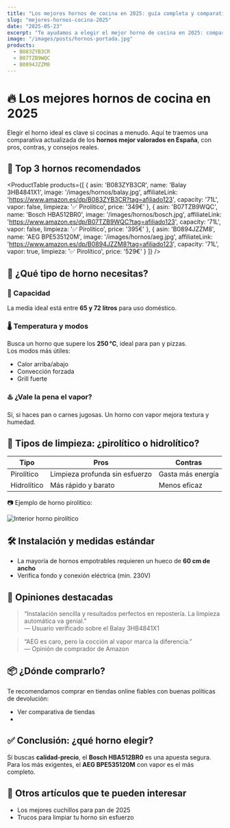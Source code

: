 ```yaml
---
title: "Los mejores hornos de cocina en 2025: guía completa y comparativa"
slug: "mejores-hornos-cocina-2025"
date: "2025-05-23"
excerpt: "Te ayudamos a elegir el mejor horno de cocina en 2025: comparamos funciones, precios y modelos recomendados con tabla, imágenes y consejos prácticos."
image: "/images/posts/hornos-portada.jpg"
products:
  - B083ZYB3CR
  - B07TZB9WQC
  - B0894JZZM8
---
```



# 🔥 Los mejores hornos de cocina en 2025

Elegir el horno ideal es clave si cocinas a menudo. Aquí te traemos una comparativa actualizada de los **hornos mejor valorados en España**, con pros, contras, y consejos reales.

## 🥇 Top 3 hornos recomendados

<ProductTable
  products={[
    {
      asin: 'B083ZYB3CR',
      name: 'Balay 3HB4841X1',
      image: '/images/hornos/balay.jpg',
      affiliateLink: 'https://www.amazon.es/dp/B083ZYB3CR?tag=afiliado123',
      capacity: '71L',
      vapor: false,
      limpieza: '✅ Pirolítico',
      price: '349€'
    },
    {
      asin: 'B07TZB9WQC',
      name: 'Bosch HBA512BR0',
      image: '/images/hornos/bosch.jpg',
      affiliateLink: 'https://www.amazon.es/dp/B07TZB9WQC?tag=afiliado123',
      capacity: '71L',
      vapor: false,
      limpieza: '✅ Pirolítico',
      price: '395€'
    },
    {
      asin: 'B0894JZZM8',
      name: 'AEG BPE535120M',
      image: '/images/hornos/aeg.jpg',
      affiliateLink: 'https://www.amazon.es/dp/B0894JZZM8?tag=afiliado123',
      capacity: '71L',
      vapor: true,
      limpieza: '✅ Pirolítico',
      price: '529€'
    }
  ]}
/>

<AffiliateCard asin="B083ZYB3CR" />
<AffiliateCard asin="B07TZB9WQC" />
<AffiliateCard asin="B0894JZZM8" />

## 🧠 ¿Qué tipo de horno necesitas?

### 📏 Capacidad
La media ideal está entre **65 y 72 litros** para uso doméstico.

### 🌡️ Temperatura y modos
Busca un horno que supere los **250 °C**, ideal para pan y pizzas.  
Los modos más útiles:
- Calor arriba/abajo
- Convección forzada
- Grill fuerte

### ♨️ ¿Vale la pena el vapor?
Sí, si haces pan o carnes jugosas. Un horno con vapor mejora textura y humedad.

## 🧽 Tipos de limpieza: ¿pirolítico o hidrolítico?

| Tipo       | Pros                             | Contras           |
|------------|----------------------------------|--------------------|
| Pirolítico | Limpieza profunda sin esfuerzo   | Gasta más energía  |
| Hidrolítico| Más rápido y barato               | Menos eficaz       |

📷 Ejemplo de horno pirolítico:

![Interior horno pirolítico](https://cdn.elconfidencialdigital.com/images/thumbs/2020/10/19/balay_3hb4841x1_635_477.jpg)

## 🛠️ Instalación y medidas estándar

- La mayoría de hornos empotrables requieren un hueco de **60 cm de ancho**
- Verifica fondo y conexión eléctrica (min. 230V)

## 💬 Opiniones destacadas

> “Instalación sencilla y resultados perfectos en repostería. La limpieza automática va genial.”  
> — Usuario verificado sobre el Balay 3HB4841X1

> “AEG es caro, pero la cocción al vapor marca la diferencia.”  
> — Opinión de comprador de Amazon

## 📦 ¿Dónde comprarlo?

Te recomendamos comprar en tiendas online fiables con buenas políticas de devolución:

- <InternalLink href="/mejores-tiendas-electrodomesticos">Ver comparativa de tiendas</InternalLink>
- <AffiliateCard asin="B0894JZZM8" />

## ✅ Conclusión: ¿qué horno elegir?

Si buscas **calidad-precio**, el **Bosch HBA512BR0** es una apuesta segura.  
Para los más exigentes, el **AEG BPE535120M** con vapor es el más completo.

## 🔗 Otros artículos que te pueden interesar

- <InternalLink href="/mejores-cuchillos-pan">Los mejores cuchillos para pan de 2025</InternalLink>
- <InternalLink href="/trucos-limpieza-horno">Trucos para limpiar tu horno sin esfuerzo</InternalLink>
